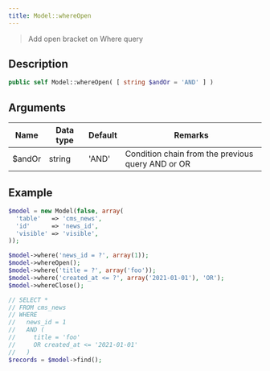 ```yaml
---
title: Model::whereOpen
---
```


> Add open bracket on Where query


## Description

```php
public self Model::whereOpen( [ string $andOr = 'AND' ] )
```

## Arguments

| Name   | Data type | Default | Remarks                                           |
| ------ | --------- | ------- | ------------------------------------------------- |
| $andOr | string    | 'AND'   | Condition chain from the previous query AND or OR |


## Example

```php title="Controller"
$model = new Model(false, array(
  'table'   => 'cms_news',
  'id'      => 'news_id',
  'visible' => 'visible',
));

$model->where('news_id = ?', array(1));
$model->whereOpen();
$model->where('title = ?', array('foo'));
$model->where('created_at <= ?', array('2021-01-01'), 'OR');
$model->whereClose();

// SELECT *
// FROM cms_news
// WHERE
//   news_id = 1
//   AND (
//     title = 'foo'
//     OR created_at <= '2021-01-01'
//   )
$records = $model->find();
```